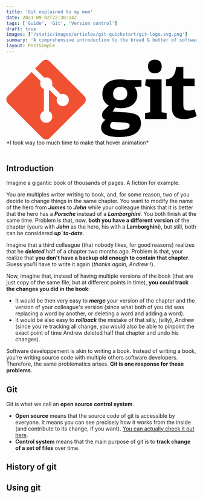 ```yaml
---
title: 'Git explained to my mom'
date: 2021-09-02T22:30:14Z
tags: ['Guide', 'Git', 'Version control']
draft: true
images: ['/static/images/articles/git-quickstart/git-logo.svg.png']
summary: 'A comprehensive introduction to the bread & butter of software developer: Git'
layout: PostSimple
---
```


<svg xmlns="http://www.w3.org/2000/svg" viewBox="0 0 272.96 114.01">
  <path
    className="fill-current text-grey-500 dark:text-grey-100 hover:text-primary-600 dark:hover:text-primary-500 stroke-15  ease-in-out duration-300 "
    d="m163.59,38.806c-5.985,0-10.442,2.9389-10.442,10.012,0,5.3291,2.9375,9.0284,10.12,9.0284,6.0875,0,10.222-3.5869,10.222-9.2485,0-6.416-3.7-9.7915-9.9-9.7915zm-11.97,49.94c-1.4162,1.7382-2.8275,3.585-2.8275,5.7646,0,4.3482,5.545,5.6568,13.162,5.6568,6.31,0,14.905-0.44188,14.905-6.3085,0-3.4869-4.135-3.7028-9.36-4.0304l-15.88-1.0825zm32.201-49.611c1.955,2.5029,4.025,5.9848,4.025,10.989,0,12.075-9.465,19.146-23.169,19.146-3.485,0-6.64-0.43412-8.5962-0.97712l-3.5912,5.7648,10.66,0.65125c18.822,1.1992,29.915,1.7442,29.915,16.208,0,12.514-10.985,19.581-29.915,19.581-19.69,0-27.196-5.0049-27.196-13.598,0-4.8975,2.1762-7.5025,5.9838-11.098-3.5912-1.518-4.7862-4.2362-4.7862-7.1748,0-2.395,1.195-4.5702,3.1562-6.6386,1.9575-2.065,4.1325-4.1348,6.7438-6.5274-5.33-2.6104-9.3562-8.2676-9.3562-16.319,0-12.509,8.2688-21.1,24.91-21.1,4.6788,0,7.5088,0.43062,10.011,1.0874h21.215v9.2446l-10.01,0.76175"
  />
  <path
    className="fill-current text-grey-500 dark:text-grey-100 hover:text-primary-600 dark:hover:text-primary-500 stroke-15  ease-in-out duration-300 "
    d="m212.98,19.366c-6.2025,0-9.7912-3.5932-9.7912-9.7964,0-6.1954,3.5888-9.5704,9.7912-9.5704,6.31,0,9.9,3.375,9.9,9.5704,0,6.2031-3.59,9.7964-9.9,9.7964zm-14.036,65.376,0-8.5899,5.55-0.75925c1.5238-0.22075,1.74-0.5445,1.74-2.1802v-31.983c0-1.1942-0.325-1.959-1.4162-2.2828l-5.8738-2.0688,1.1962-8.8086h22.521v45.144c0,1.7438,0.105,1.9595,1.7412,2.1802l5.5488,0.75925v8.5899h-31.008"
  />
  <path
    className="fill-current text-grey-500 dark:text-grey-100 hover:text-primary-600 dark:hover:text-primary-500 stroke-15  ease-in-out duration-300 "
    d="m272.97,80.526c-4.68,2.2818-11.532,4.3491-17.736,4.3491-12.945,0-17.839-5.2168-17.839-17.515v-28.5c0-0.65138,0-1.0884-0.87375-1.0884h-7.6138v-9.6816c9.5762-1.0908,13.381-5.8784,14.578-17.736h10.336v15.453c0,0.75875,0,1.0874,0.87125,1.0874h15.338v10.877h-16.209v25.999c0,6.4194,1.525,8.9194,7.3962,8.9194,3.05,0,6.2012-0.75925,8.8125-1.7392l2.94,9.5761"
  />
  <path
    fill="#f05133"
    d="M111.78,51.977,62.035,2.2381c-2.8622-2.8648-7.5082-2.8648-10.374,0l-10.329,10.33,13.102,13.102c3.0459-1.0284,6.5371-0.33888,8.9639,2.0884,2.4394,2.4424,3.124,5.9634,2.0698,9.0195l12.628,12.628c3.0551-1.0528,6.58-0.37262,9.0195,2.0712,3.4106,3.4096,3.4106,8.9345,0,12.345-3.4111,3.4116-8.936,3.4116-12.349,0-2.5645-2.5665-3.1988-6.3345-1.8999-9.4942l-11.777-11.777-0.001,30.991c0.8315,0.41162,1.6162,0.961,2.3091,1.6509,3.4096,3.4092,3.4096,8.9331,0,12.348-3.4106,3.4091-8.938,3.4091-12.345,0-3.4101-3.4146-3.4101-8.9385,0-12.348,0.84275-0.84125,1.8179-1.478,2.8584-1.9048v-31.279c-1.041-0.425-2.015-1.057-2.859-1.905-2.583-2.581-3.2051-6.372-1.8804-9.5439l-12.916-12.918-34.106,34.105c-2.8657,2.867-2.8657,7.513,0,10.378l49.742,49.739c2.8638,2.8648,7.5082,2.8648,10.376,0l49.512-49.504c2.8648-2.8662,2.8648-7.5136,0-10.379"
  />
</svg>

<div style={{ textAlign: 'center' }}>*I took way too much time to make that hover animation*</div>

<br />

<TOCInline toc={props.toc} asDisclosure />

## Introduction

Imagine a gigantic book of thousands of pages. A fiction for example.

You are multiples writer writing to book, and, for some reason, two of you decide to change things in the same chapter. You want to modify the name of the hero from **_James_** to **_John_** while your colleague thinks that it is better that the hero has a **_Porsche_** instead of a **_Lamborghini_**. You both finish at the same time. Problem is that, now, **both you have a different version** of the chapter (yours with **_John_** as the hero, his with a **Lamborghini**), but still, both can be considered **_up⁻to-date_**.

Imagine that a third colleague (that nobody likes, for good reasons) realizes that he **_deleted_** half of a chapter two months ago. Problem is that, your realize that **you don't have a backup old enough to contain that chapter**. Guess you'll have to write it again (_thanks again, Andrew !_).

Now, imagine that, instead of having multiple versions of the book (that are just copy of the same file, but at different points in time), **you could track the changes you did in the book**:

- It would be then very easy to **_merge_** your version of the chapter and the version of your colleague's version (since what both of you did was replacing a word by another, or deleting a word and adding a word).
- It would be also easy to **_rollback_** the mistake of that silly, (silly), Andrew (since you're tracking all change, you would also be able to pinpoint the exact point of time Andrew deleted half that chapter and undo his changes).

Software developpement is akin to writing a book. Instead of writing a book, you're writing source code with multiple others software developers. Therefore, the same problematics arises. **Git is one response for these problems**.

## Git

Git is what we call an **open source** **control system**.

- **Open source** means that the source code of git is accessible by everyone. It means you can see precisely how it works from the inside (and contribute to its change, if you want). [You can actually check it out here](https://github.com/git/git).
- **Control system** means that the main purpose of git is to **track change of a set of files** over time.

## History of git

## Using git
